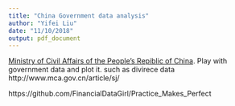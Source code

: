 ```yaml
---
title: "China Government data analysis"
author: "Yifei Liu"
date: "11/10/2018"
output: pdf_document
---
```


[Ministry of Civil Affairs of the People's Repiblic of China](http://www.mca.gov.cn). Play with government data and plot it. such as divirece data http://www.mca.gov.cn/article/sj/

https://github.com/FinancialDataGirl/Practice_Makes_Perfect


